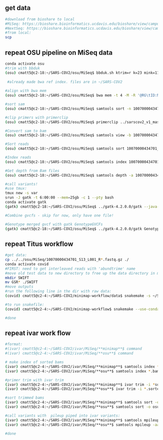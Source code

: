 ## get data

```bash
#download from bioshare to local
#MiSeq: https://bioshare.bioinformatics.ucdavis.edu/bioshare/view/campus_covid_sequencing_effort/GSR_SWIFT/Environmental_Batch1_4-8-21/
#NextSeq: https://bioshare.bioinformatics.ucdavis.edu/bioshare/view/campus_covid_sequencing_effort/GSR_SWIFT/Environmental_Batch1_NextSeq/
#from local:
scp 

```
## repeat OSU pipeline on MiSeq data

```bash
conda activate osu
#trim with bbduk
(osu) cmatt5@c2-18:~/SARS-COV2/osu/MiSeq$ bbduk.sh ktrim=r k=23 mink=11 hdist=1 qtrim=r1 trimq=15 minlength=30 maxns=0 t=4 in1=10070000434701_S13_L001_R1_001.fastq.gz in2=10070000434701_S13_L001_R2_001.fastq.gz out1=10070000434701_S13_L001_R1_001.bbduk.fastq.gz out2=10070000434701_S13_L001_R2_001.bbduk.fastq.gz ref=../../../bbmap/resources/adapters.fa
 
 #already made bwa ref index. files are in ~/SARS-COV2
 
#align with bwa mem
(osu) cmatt5@c2-18:~/SARS-COV2/osu/MiSeq$ bwa mem -t 4 -M -R '@RG\tID:NULL\tSM:TEST\tLB:NULL\tPL:Illumina' ../../sarscov2WuhanHu1.fasta *R1_001.bbduk.fastq.gz *R2_001.bbduk.fastq.gz > 10070000434701_S13_L001.sam

#sort sam
(osu) cmatt5@c2-18:~/SARS-COV2/osu/MiSeq$ samtools sort -n 10070000434701_S13_L001.sam -o 10070000434701_S13_L001.sorted.sam

#clip primers with primerclip
(osu) cmatt5@c2-18:~/SARS-COV2/osu/MiSeq$ primerclip ../sarscov2_v1_masterfile.txt 10070000434701_S13_L001.sorted.sam 10070000434701_S13_L001.sorted.primerclipped.sam

#Convert sam to bam
(osu) cmatt5@c2-18:~/SARS-COV2/osu/MiSeq$ samtools view -b 10070000434701_S13_L001.sorted.primerclipped.sam -o 10070000434701_S13_L001.bam

#Sort reads
(osu) cmatt5@c2-18:~/SARS-COV2/osu/MiSeq$ samtools sort 10070000434701_S13_L001.bam -o 10070000434701_S13_L001.sorted.bam

#Index reads
(osu) cmatt5@c2-18:~/SARS-COV2/osu/MiSeq$ samtools index 10070000434701_S13_L001.sorted.bam

#Get depth from Bam files
(osu) cmatt5@c2-18:~/SARS-COV2/osu/MiSeq$ samtools depth -a 10070000434701_S13_L001.sorted.bam | awk '$3 < 5' | cut -f 1,2 > output.depth

#call variants!
#use tmux:
tmux new -s var
srun -J gatk -t 6:00:00 --mem=25gb -c 1 --pty bash
conda activate gatk
(gatk) cmatt5@c2-18:~/SARS-COV2/osu/MiSeq$ ../gatk-4.2.0.0/gatk --java-options "-Xmx4g" HaplotypeCaller -R ../sarscov2WuhanHu1.fasta -ERC GVCF -stand-call-conf 20 --dont-use-soft-clipped-bases -mbq 20 --max-reads-per-alignment-start 0 --linked-de-bruijn-graph --recover-all-dangling-branches --sample-ploidy 1 --sample-name 'TEST' --read-filter 'NotDuplicateReadFilter' --input 10070000434701_S13_L001.sorted.bam --output 10070000434701_S13_L001.gvcf

#Combine gvcfs - skip for now, only have one file!

#Genotype merged gvcf with gatk GenotypeGVCFs
(gatk) cmatt5@c2-18:~/SARS-COV2/osu/MiSeq$ ../gatk-4.2.0.0/gatk GenotypeGVCFs --java-options "-Xmx4g"  -R ../sarscov2WuhanHu1.fasta -V 10070000434701_S13_L001.gvcf -O 10070000434701_S13_L001.vcf
```



## repeat Titus workflow 
```bash
#get data:
cp ../../osu/MiSeq/10070000434701_S13_L001_R*.fastq.gz ./
conda activate covid
#FIRST: need to get interleaved reads with 'abundtrime' name
#move old test data to new directory to free up the data directory in minimap-workflow
mkdir SWIFT
mv GSR* ./SWIFT
#move outputs
#run the following line in the dir with raw data: 
(covid) cmatt5@c2-4:~/SARS-COV2/minimap-workflow/data$ snakemake -s ~/SARS-COV2/minimap-workflow/Snakefile.merge-pe -j 4

#to run snakefile:
(covid) cmatt5@c2-4:~/SARS-COV2/minimap-workflow$ snakemake --use-conda -j 4

#done 
```

## repeat ivar work flow
```bash
#format:
#(ivar) cmatt5@c2-4:~/SARS-COV2/ivar/MiSeq/**minimap**$ command
#(ivar) cmatt5@c2-4:~/SARS-COV2/ivar/MiSeq/**osu**$ command

# make index of sorted bams
(ivar) cmatt5@c2-4:~/SARS-COV2/ivar/MiSeq/**minimap**$ samtools index *.bam
(ivar) cmatt5@c2-4:~/SARS-COV2/ivar/MiSeq/**osu**$ samtools index *.bam

#primer trim with ivar trim
(ivar) cmatt5@c2-4:~/SARS-COV2/ivar/MiSeq/**minimap**$ ivar trim -i *sorted.bam -b ../../NC_045512.2.v2.primers.bed -p 'minimap.10070000434701_S13_L001.ivartrimmed'
(ivar) cmatt5@c2-4:~/SARS-COV2/ivar/MiSeq/**osu**$ ivar trim -i *.sorted.bam -b ../../NC_045512.2.v2.primers.bed -p 'osu.10070000434701_S13_L001.ivartrimmed'

#sort trimmed bams
(ivar) cmatt5@c2-4:~/SARS-COV2/ivar/MiSeq/**minimap**$ samtools sort -o minimap.10070000434701_S13_L001.ivartrimmed.sorted.bam *.ivartrimmed.bam
(ivar) cmatt5@c2-4:~/SARS-COV2/ivar/MiSeq/**osu**$ samtools sort -o osu.10070000434701_S13_L001.ivartrimmed.sorted.bam *.ivartrimmed.bam

#call variants with  pileup piped into ivar variants:
(ivar) cmatt5@c2-4:~/SARS-COV2/ivar/MiSeq/**minimap**$ samtools mpileup -aa -A -d 0 -B -Q 0 --reference ../../../sarscov2WuhanHu1.fasta *.ivartrimmed.sorted.bam | ivar variants -p minimap.10070000434701_S13_L001.variants -r ../../../sarscov2WuhanHu1.fasta -g ../../GCF_009858895.2_ASM985889v3_genomic.gff
(ivar) cmatt5@c2-4:~/SARS-COV2/ivar/MiSeq/**osu**$ samtools mpileup -aa -A -d 0 -B -Q 0 --reference ../../../sarscov2WuhanHu1.fasta *.ivartrimmed.sorted.bam | ivar variants -p osu.10070000434701_S13_L001.variants -r ../../../sarscov2WuhanHu1.fasta -g ../../GCF_009858895.2_ASM985889v3_genomic.gff

#done
```
